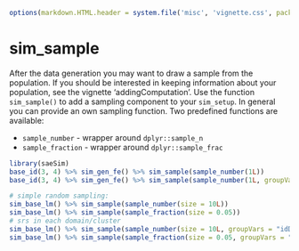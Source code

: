 <!--
%\VignetteEngine{knitr::knitr}
%\VignetteIndexEntry{Introduction}
-->
```r
options(markdown.HTML.header = system.file('misc', 'vignette.css', package='knitr'))
```

# sim_sample

After the data generation you may want to draw a sample from the population. If you should be interested in keeping information about your population, see the vignette 'addingComputation'. Use the function `sim_sample()` to add a sampling component to your `sim_setup`. In general you can provide an own sampling function. Two predefined functions are available:

- `sample_number` - wrapper around `dplyr::sample_n`
- `sample_fraction` - wrapper around `dplyr::sample_frac`

```r
library(saeSim)
base_id(3, 4) %>% sim_gen_fe() %>% sim_sample(sample_number(1L))
base_id(3, 4) %>% sim_gen_fe() %>% sim_sample(sample_number(1L, groupVars = "idD"))
```

```r
# simple random sampling:
sim_base_lm() %>% sim_sample(sample_number(size = 10L))
sim_base_lm() %>% sim_sample(sample_fraction(size = 0.05))
# srs in each domain/cluster
sim_base_lm() %>% sim_sample(sample_number(size = 10L, groupVars = "idD"))
sim_base_lm() %>% sim_sample(sample_fraction(size = 0.05, groupVars = "idD"))
```